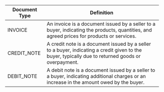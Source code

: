 | Document Type | Definition                                                                                    |
|---------------|-----------------------------------------------------------------------------------------------|
| INVOICE       | An invoice is a document issued by a seller to a buyer, indicating the products, quantities, and agreed prices for products or services. |
| CREDIT_NOTE   | A credit note is a document issued by a seller to a buyer, indicating a credit given to the buyer, typically due to returned goods or overpayment. |
| DEBIT_NOTE    | A debit note is a document issued by a seller to a buyer, indicating additional charges or an increase in the amount owed by the buyer. |

